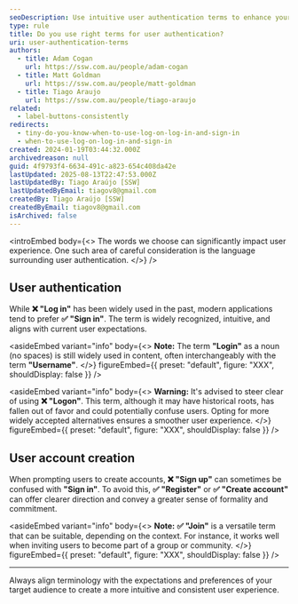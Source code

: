 ```yaml
---
seoDescription: Use intuitive user authentication terms to enhance your application's user experience with sign-in and registration options.
type: rule
title: Do you use right terms for user authentication?
uri: user-authentication-terms
authors:
  - title: Adam Cogan
    url: https://ssw.com.au/people/adam-cogan
  - title: Matt Goldman
    url: https://ssw.com.au/people/matt-goldman
  - title: Tiago Araujo
    url: https://ssw.com.au/people/tiago-araujo
related:
  - label-buttons-consistently
redirects:
  - tiny-do-you-know-when-to-use-log-on-log-in-and-sign-in
  - when-to-use-log-on-log-in-and-sign-in
created: 2024-01-19T03:44:32.000Z
archivedreason: null
guid: 4f9793f4-6634-491c-a823-654c408da42e
lastUpdated: 2025-08-13T22:47:53.000Z
lastUpdatedBy: Tiago Araújo [SSW]
lastUpdatedByEmail: tiagov8@gmail.com
createdBy: Tiago Araújo [SSW]
createdByEmail: tiagov8@gmail.com
isArchived: false
---
```


<introEmbed
  body={<>
The words we choose can significantly impact user experience. One such area of careful consideration is the language surrounding user authentication.
  </>}
/>
## User authentication

While **❌ "Log in"** has been widely used in the past, modern applications tend to prefer **✅ "Sign in"**. The term is widely recognized, intuitive, and aligns with current user expectations.

<asideEmbed
  variant="info"
  body={<>
    **Note:** The term **"Login"** as a noun (no spaces) is still widely used in content, often interchangeably with the term **"Username"**.
  </>}
  figureEmbed={{
    preset: "default",
    figure: "XXX",
    shouldDisplay: false
  }}
/>

<asideEmbed
  variant="info"
  body={<>
    **Warning:** It's advised to steer clear of using **❌ "Logon"**. This term, although it may have historical roots, has fallen out of favor and could potentially confuse users. Opting for more widely accepted alternatives ensures a smoother user experience.
  </>}
  figureEmbed={{
    preset: "default",
    figure: "XXX",
    shouldDisplay: false
  }}
/>

## User account creation

When prompting users to create accounts, **❌ "Sign up"** can sometimes be confused with **"Sign in"**. To avoid this, **✅ "Register"** or **✅ "Create account"** can offer clearer direction and convey a greater sense of formality and commitment.

<asideEmbed
  variant="info"
  body={<>
    **Note:** **✅ "Join"** is a versatile term that can be suitable, depending on the context. For instance, it works well when inviting users to become part of a group or community.
  </>}
  figureEmbed={{
    preset: "default",
    figure: "XXX",
    shouldDisplay: false
  }}
/>

---

Always align terminology with the expectations and preferences of your target audience to create a more intuitive and consistent user experience.
